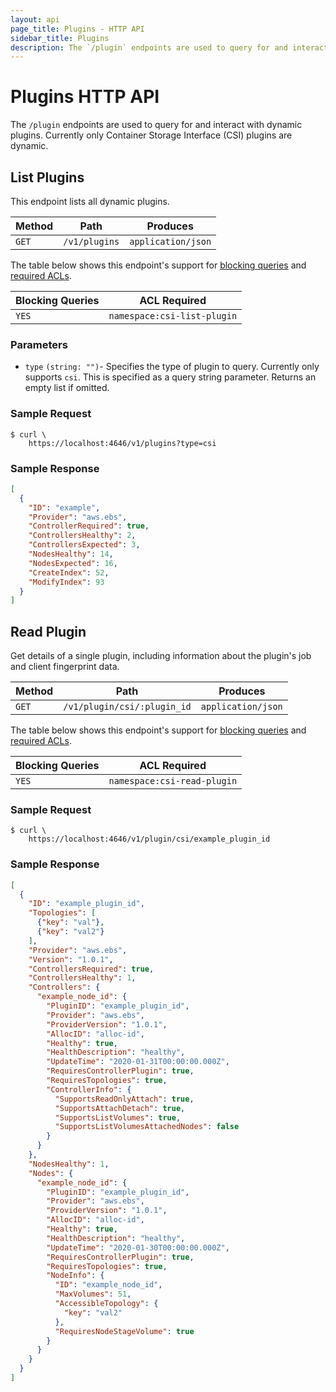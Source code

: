 ```yaml
---
layout: api
page_title: Plugins - HTTP API
sidebar_title: Plugins
description: The `/plugin` endpoints are used to query for and interact with dynamic plugins.
---
```


# Plugins HTTP API

The `/plugin` endpoints are used to query for and interact with
dynamic plugins. Currently only Container Storage Interface (CSI)
plugins are dynamic.

## List Plugins

This endpoint lists all dynamic plugins.

| Method | Path          | Produces           |
| ------ | ------------- | ------------------ |
| `GET`  | `/v1/plugins` | `application/json` |

The table below shows this endpoint's support for
[blocking queries](/api-docs#blocking-queries) and
[required ACLs](/api-docs#acls).

| Blocking Queries | ACL Required                |
| ---------------- | --------------------------- |
| `YES`            | `namespace:csi-list-plugin` |

### Parameters

- `type` `(string: "")`- Specifies the type of plugin to
  query. Currently only supports `csi`. This is specified as a query
  string parameter. Returns an empty list if omitted.

### Sample Request

```shell-session
$ curl \
    https://localhost:4646/v1/plugins?type=csi
```

### Sample Response

```json
[
  {
    "ID": "example",
    "Provider": "aws.ebs",
    "ControllerRequired": true,
    "ControllersHealthy": 2,
    "ControllersExpected": 3,
    "NodesHealthy": 14,
    "NodesExpected": 16,
    "CreateIndex": 52,
    "ModifyIndex": 93
  }
]
```

## Read Plugin

Get details of a single plugin, including information about the
plugin's job and client fingerprint data.

| Method | Path                        | Produces           |
| ------ | --------------------------- | ------------------ |
| `GET`  | `/v1/plugin/csi/:plugin_id` | `application/json` |

The table below shows this endpoint's support for
[blocking queries](/api-docs#blocking-queries) and
[required ACLs](/api-docs#acls).

| Blocking Queries | ACL Required                |
| ---------------- | --------------------------- |
| `YES`            | `namespace:csi-read-plugin` |

### Sample Request

```shell-session
$ curl \
    https://localhost:4646/v1/plugin/csi/example_plugin_id
```

### Sample Response

```json
[
  {
    "ID": "example_plugin_id",
    "Topologies": [
      {"key": "val"},
      {"key": "val2"}
    ],
    "Provider": "aws.ebs",
    "Version": "1.0.1",
    "ControllersRequired": true,
    "ControllersHealthy": 1,
    "Controllers": {
      "example_node_id": {
        "PluginID": "example_plugin_id",
        "Provider": "aws.ebs",
        "ProviderVersion": "1.0.1",
        "AllocID": "alloc-id",
        "Healthy": true,
        "HealthDescription": "healthy",
        "UpdateTime": "2020-01-31T00:00:00.000Z",
        "RequiresControllerPlugin": true,
        "RequiresTopologies": true,
        "ControllerInfo": {
          "SupportsReadOnlyAttach": true,
          "SupportsAttachDetach": true,
          "SupportsListVolumes": true,
          "SupportsListVolumesAttachedNodes": false
        }
      }
    },
    "NodesHealthy": 1,
    "Nodes": {
      "example_node_id": {
        "PluginID": "example_plugin_id",
        "Provider": "aws.ebs",
        "ProviderVersion": "1.0.1",
        "AllocID": "alloc-id",
        "Healthy": true,
        "HealthDescription": "healthy",
        "UpdateTime": "2020-01-30T00:00:00.000Z",
        "RequiresControllerPlugin": true,
        "RequiresTopologies": true,
        "NodeInfo": {
          "ID": "example_node_id",
          "MaxVolumes": 51,
          "AccessibleTopology": {
            "key": "val2"
          },
          "RequiresNodeStageVolume": true
        }
      }
    }
  }
]
```
